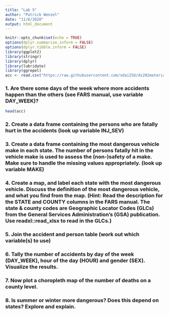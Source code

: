 ```yaml
---
title: "Lab 5"
author: "Patrick Wenzel"
date: "11/6/2020"
output: html_document
---
```


```r
knitr::opts_chunk$set(echo = TRUE)
options(dplyr.summarise.inform = FALSE)
options(dplyr.tibble.inform = FALSE)
library(ggplot2)
library(stringr)
library(dplyr)
library(lubridate)
library(ggrepel)
acc <- read.csv("https://raw.githubusercontent.com/xdaiISU/ds202materials/master/hwlabs/fars2017/accident.csv", stringsAsFactors = FALSE)
```


### 1. Are there some days of the week where more accidents happen than the others (see FARS manual, use variable DAY_WEEK)?

```r
head(acc)
```

### 2. Create a data frame containing the persons who are fatally hurt in the accidents (look up variable INJ_SEV)

### 3. Create a data frame containing the most dangerous vehicle make in each state. The number of persons fatally hit in the vehicle make is used to assess the (non-)safety of a make. Make sure to handle the missing values appropriately. (look up variable MAKE)

### 4. Create a map, and label each state with the most dangerous vehicle. Discuss the definition of the most dangerous vehicle, and what you find from the map. (Hint: Read the description for the STATE and COUNTY columns in the FARS manual. The state & county codes are Geographic Locator Codes (GLCs) from the General Services Administration’s (GSA) publication. Use readxl::read_xlsx to read in the GLCs.)

### 5. Join the accident and person table (work out which variable(s) to use)

### 6. Tally the number of accidents by day of the week (DAY_WEEK), hour of the day (HOUR) and gender (SEX). Visualize the results.

### 7. Now plot a choropleth map of the number of deaths on a county level.

### 8. Is summer or winter more dangerous? Does this depend on states? Explore and explain.
